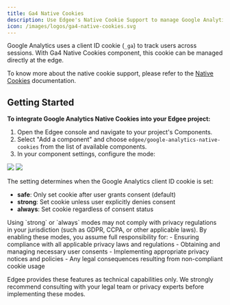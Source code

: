 ```yaml
---
title: Ga4 Native Cookies
description: Use Edgee's Native Cookie Support to manage Google Analytics cookies at the edge.
icon: /images/logos/ga4-native-cookies.svg
---
```



<EdgeeSdk />


Google Analytics uses a client ID cookie (`_ga`) to track users across sessions. With Ga4 Native Cookies component, 
this cookie can be managed directly at the edge.

To know more about the native cookie support, please refer to the [Native Cookies](/services/data-collection/native-cookies) documentation.

## Getting Started

**To integrate Google Analytics Native Cookies into your Edgee project:**

1. Open the Edgee console and navigate to your project's Components.
2. Select "Add a component" and choose `edgee/google-analytics-native-cookies` from the list of available components.
3. In your component settings, configure the mode:

<Frame caption="Go to your project > Components > Your Ga4 Native Cookies component">
  <img className="block dark:hidden" src="/images/native-cookie-support-light.png"/>
  <img className="hidden dark:block" src="/images/native-cookie-support-dark.png"/>
</Frame>

The setting determines when the Google Analytics client ID cookie is set:

- **safe**: Only set cookie after user grants consent (default)
- **strong**: Set cookie unless user explicitly denies consent
- **always**: Set cookie regardless of consent status

<Warning>
  Using `strong` or `always` modes may not comply with privacy regulations in your jurisdiction (such as GDPR, CCPA, or other applicable laws). 
  By enabling these modes, you assume full responsibility for:
  - Ensuring compliance with all applicable privacy laws and regulations
  - Obtaining and managing necessary user consents
  - Implementing appropriate privacy notices and policies
  - Any legal consequences resulting from non-compliant cookie usage

  Edgee provides these features as technical capabilities only. We strongly recommend consulting with your legal team or privacy experts before implementing these modes.
</Warning>